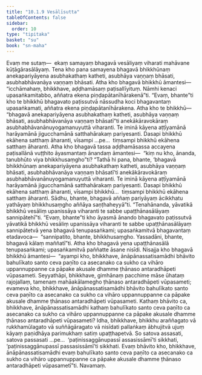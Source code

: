 ```yaml
---
title: "10.1.9 Vesālīsutta"
tableOfContents: false
sidebar:
  order: 10
type: "tipitaka"
basket: "su"
book: "sn-maha"
---
```



<DynamicBreadcrumb />

<Division number="985" book="sn-maha" bookNo="14" page="278">

<Paragraph number="1694" book="sn-maha">
Evaṃ me sutaṃ—  ekaṃ samayaṃ bhagavā vesāliyaṃ viharati mahāvane kūṭāgārasālāyaṃ. Tena kho pana samayena bhagavā bhikkhūnaṃ anekapariyāyena asubhakathaṃ katheti, asubhāya vaṇṇaṃ bhāsati, asubhabhāvanāya vaṇṇaṃ bhāsati.
</Paragraph>

<Paragraph number="1695" book="sn-maha">
Atha kho bhagavā bhikkhū āmantesi—  “icchāmahaṃ, bhikkhave, aḍḍhamāsaṃ paṭisallīyituṃ. Nāmhi kenaci upasaṅkamitabbo, aññatra ekena piṇḍapātanīhārakenā”ti. “Evaṃ, bhante”ti kho te bhikkhū bhagavato paṭissutvā nāssudha koci bhagavantaṃ upasaṅkamati, aññatra ekena piṇḍapātanīhārakena.
</Paragraph>

<Paragraph number="1696" book="sn-maha">
Atha kho te bhikkhū—  “bhagavā anekapariyāyena asubhakathaṃ katheti, asubhāya vaṇṇaṃ bhāsati, asubhabhāvanāya vaṇṇaṃ bhāsatī”ti anekākāravokāraṃ asubhabhāvanānuyogamanuyuttā viharanti. Te iminā kāyena aṭṭīyamānā harāyamānā jigucchamānā satthahārakaṃ pariyesanti. Dasapi bhikkhū ekāhena satthaṃ āharanti, vīsampi …pe…  tiṃsampi bhikkhū ekāhena satthaṃ āharanti.
</Paragraph>

<Paragraph number="1697" book="sn-maha">
Atha kho bhagavā tassa aḍḍhamāsassa accayena paṭisallānā vuṭṭhito āyasmantaṃ ānandaṃ āmantesi—  “kiṃ nu kho, ānanda, tanubhūto viya bhikkhusaṃgho”ti? “Tathā hi pana, bhante, ‘bhagavā bhikkhūnaṃ anekapariyāyena asubhakathaṃ katheti, asubhāya vaṇṇaṃ bhāsati, asubhabhāvanāya vaṇṇaṃ bhāsatī’ti anekākāravokāraṃ asubhabhāvanānuyogamanuyuttā viharanti. Te iminā kāyena aṭṭīyamānā harāyamānā jigucchamānā satthahārakaṃ pariyesanti. Dasapi bhikkhū ekāhena satthaṃ āharanti, vīsampi bhikkhū…  tiṃsampi bhikkhū ekāhena satthaṃ āharanti. Sādhu, bhante, bhagavā aññaṃ pariyāyaṃ ācikkhatu yathāyaṃ bhikkhusaṃgho aññāya saṇṭhaheyyā”ti.
</Paragraph>

<Paragraph number="1698" book="sn-maha">
“Tenahānanda, yāvatikā bhikkhū vesāliṃ upanissāya viharanti te sabbe upaṭṭhānasālāyaṃ sannipātehī”ti. “Evaṃ, bhante”ti kho āyasmā ānando bhagavato paṭissutvā yāvatikā bhikkhū vesāliṃ upanissāya viharanti te sabbe upaṭṭhānasālāyaṃ sannipātetvā yena bhagavā tenupasaṅkami; upasaṅkamitvā bhagavantaṃ etadavoca—  “sannipatito, bhante, bhikkhusaṃgho. Yassadāni, bhante, bhagavā kālaṃ maññatī”ti.
</Paragraph>

<Paragraph number="1699" book="sn-maha">
Atha kho bhagavā yena upaṭṭhānasālā tenupasaṅkami; upasaṅkamitvā paññatte āsane nisīdi. Nisajja kho bhagavā bhikkhū āmantesi—  “ayampi kho, bhikkhave, ānāpānassatisamādhi bhāvito bahulīkato santo ceva paṇīto ca asecanako ca sukho ca vihāro uppannuppanne ca pāpake akusale dhamme ṭhānaso antaradhāpeti vūpasameti.
</Paragraph>

<Paragraph number="1700" book="sn-maha">
Seyyathāpi, bhikkhave, gimhānaṃ pacchime māse ūhataṃ rajojallaṃ, tamenaṃ mahāakālamegho ṭhānaso antaradhāpeti vūpasameti; evameva kho, bhikkhave, ānāpānassatisamādhi bhāvito bahulīkato santo ceva paṇīto ca asecanako ca sukho ca vihāro uppannuppanne ca pāpake akusale dhamme ṭhānaso antaradhāpeti vūpasameti. Kathaṃ bhāvito ca, bhikkhave, ānāpānassatisamādhi kathaṃ bahulīkato santo ceva paṇīto ca asecanako ca sukho ca vihāro uppannuppanne ca pāpake akusale dhamme ṭhānaso antaradhāpeti vūpasameti?
</Paragraph>

<Paragraph number="1701" book="sn-maha">
Idha, bhikkhave, bhikkhu araññagato vā rukkhamūlagato vā suññāgāragato vā nisīdati pallaṅkaṃ ābhujitvā ujuṃ kāyaṃ paṇidhāya parimukhaṃ satiṃ upaṭṭhapetvā. So satova assasati, satova passasati …pe…  ‘paṭinissaggānupassī assasissāmī’ti sikkhati, ‘paṭinissaggānupassī passasissāmī’ti sikkhati. Evaṃ bhāvito kho, bhikkhave, ānāpānassatisamādhi evaṃ bahulīkato santo ceva paṇīto ca asecanako ca sukho ca vihāro uppannuppanne ca pāpake akusale dhamme ṭhānaso antaradhāpeti vūpasametī”ti.

</Paragraph>
</Division>

<Paragraph number="1702" type="center" book="sn-maha">
Navamaṃ.
</Paragraph>